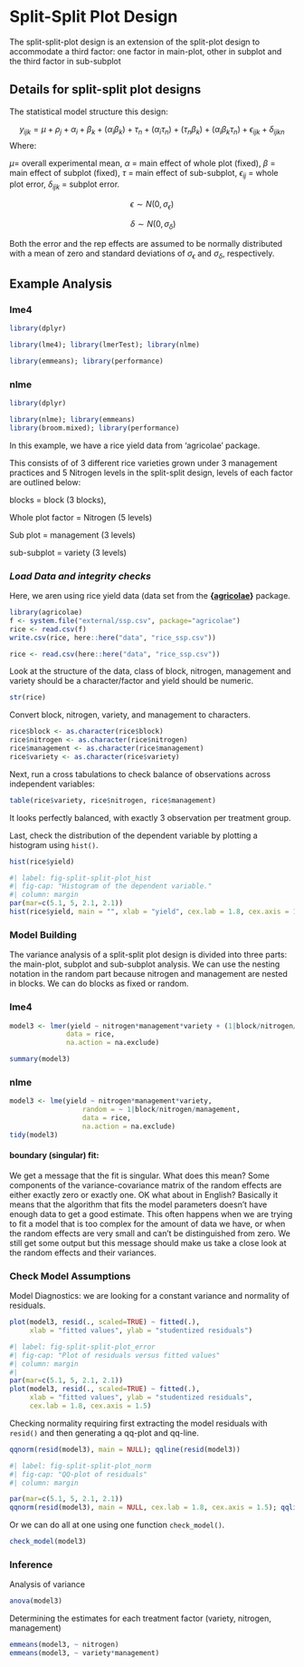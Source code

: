 # Split-Split Plot Design

The split-split-plot design is an extension of the split-plot design to accommodate a third factor: one factor in main-plot, other in subplot and the third factor in sub-subplot

## Details for split-split plot designs

The statistical model structure this design:

$$y_{ijk} = \mu + \rho_j +  \alpha_i + \beta_k + (\alpha_i\beta_k) + \tau_n + (\alpha_i\tau_n) + (\tau_n\beta_k) + (\alpha_i\beta_k\tau_n) + \epsilon_{ijk} + \delta_{ijkn}$$ Where:

$\mu$= overall experimental mean, $\alpha$ = main effect of whole plot (fixed), $\beta$ = main effect of subplot (fixed), $\tau$ = main effect of sub-subplot, $\epsilon_{ij}$ = whole plot error, $\delta_{ijk}$ = subplot error.

$$ \epsilon \sim N(0, \sigma_\epsilon)$$

$$\ \delta  \sim N(0, \sigma_\delta)$$

Both the error and the rep effects are assumed to be normally distributed with a mean of zero and standard deviations of $\sigma_\epsilon$ and $\sigma_\delta$, respectively.

## Example Analysis

::: panel-tabset
### lme4

```r
library(dplyr)

library(lme4); library(lmerTest); library(nlme)

library(emmeans); library(performance)
```

### nlme

```r
library(dplyr)

library(nlme); library(emmeans)
library(broom.mixed); library(performance)
```
:::

In this example, we have a rice yield data from 'agricolae' package.

This consists of of 3 different rice varieties grown under 3 management practices and 5 Nitrogen levels in the split-split design, levels of each factor are outlined below:

blocks = block (3 blocks),

Whole plot factor = Nitrogen (5 levels)

Sub plot = management (3 levels)

sub-subplot = variety (3 levels)

### *Load Data and integrity checks*

Here, we aren using rice yield data (data set from the **{[agricolae](https://CRAN.R-project.org/package=agricolae)}** package.

```r
library(agricolae)
f <- system.file("external/ssp.csv", package="agricolae")
rice <- read.csv(f)
write.csv(rice, here::here("data", "rice_ssp.csv"))
```

```r
rice <- read.csv(here::here("data", "rice_ssp.csv"))
```


Look at the structure of the data, class of block, nitrogen, management and variety should be a character/factor and yield should be numeric.

```r
str(rice)
```

Convert block, nitrogen, variety, and management to characters.

```r
rice$block <- as.character(rice$block)
rice$nitrogen <- as.character(rice$nitrogen)
rice$management <- as.character(rice$management)
rice$variety <- as.character(rice$variety)
```

Next, run a cross tabulations to check balance of observations across independent variables:

```r
table(rice$variety, rice$nitrogen, rice$management)
```

It looks perfectly balanced, with exactly 3 observation per treatment group.

Last, check the distribution of the dependent variable by plotting a histogram using  `hist()`.

```r
hist(rice$yield)
```

```r
#| label: fig-split-split-plot_hist
#| fig-cap: "Histogram of the dependent variable."
#| column: margin
par(mar=c(5.1, 5, 2.1, 2.1))
hist(rice$yield, main = "", xlab = "yield", cex.lab = 1.8, cex.axis = 1.5)
```

### Model Building

The variance analysis of a split-split plot design is divided into three parts: the main-plot, subplot and sub-subplot analysis. We can use the nesting notation in the random part because nitrogen and management are nested in blocks. We can do blocks as fixed or random.

::: panel-tabset
### lme4

```r
model3 <- lmer(yield ~ nitrogen*management*variety + (1|block/nitrogen/management),
              data = rice, 
              na.action = na.exclude)

summary(model3)
```

### nlme
```r
model3 <- lme(yield ~ nitrogen*management*variety,
                  random = ~ 1|block/nitrogen/management,
                  data = rice, 
                  na.action = na.exclude)
tidy(model3)
```
:::

::: column-margin
#### boundary (singular) fit:
We get a message that the fit is singular. What does this mean? Some components of the variance-covariance matrix of the random effects are either exactly zero or exactly one. OK what about in English? Basically it means that the algorithm that fits the model parameters doesn’t have enough data to get a good estimate. This often happens when we are trying to fit a model that is too complex for the amount of data we have, or when the random effects are very small and can’t be distinguished from zero. We still get some output but this message should make us take a close look at the random effects and their variances.
:::

### Check Model Assumptions

Model Diagnostics: we are looking for a constant variance and normality of residuals.
```r
plot(model3, resid(., scaled=TRUE) ~ fitted(.), 
     xlab = "fitted values", ylab = "studentized residuals")
```

```r
#| label: fig-split-split-plot_error
#| fig-cap: "Plot of residuals versus fitted values"
#| column: margin
#| 
par(mar=c(5.1, 5, 2.1, 2.1))
plot(model3, resid(., scaled=TRUE) ~ fitted(.), 
     xlab = "fitted values", ylab = "studentized residuals",
     cex.lab = 1.8, cex.axis = 1.5)
```

Checking normality requiring first extracting the model residuals with `resid()` and then generating a qq-plot and qq-line.

```r
qqnorm(resid(model3), main = NULL); qqline(resid(model3))
```

```r
#| label: fig-split-split-plot_norm
#| fig-cap: "QQ-plot of residuals"
#| column: margin

par(mar=c(5.1, 5, 2.1, 2.1))
qqnorm(resid(model3), main = NULL, cex.lab = 1.8, cex.axis = 1.5); qqline(resid(model3))
```

Or we can do all at one using one function `check_model()`. 
```r
check_model(model3)
```

### Inference
Analysis of variance

```r
anova(model3)
```

Determining the estimates for each treatment factor (variety, nitrogen, management)
```r
emmeans(model3, ~ nitrogen)
emmeans(model3, ~ variety*management)
```

